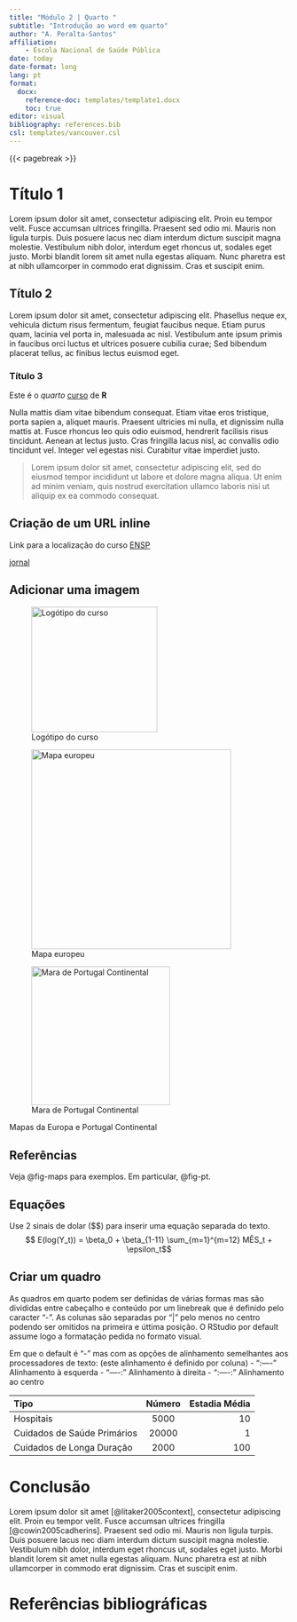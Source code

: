 ```yaml
---
title: "Módulo 2 | Quarto "
subtitle: "Introdução ao word em quarto"
author: "A. Peralta-Santos"
affiliation: 
    - Escola Nacional de Saúde Pública
date: today
date-format: long
lang: pt  
format: 
  docx: 
    reference-doc: templates/template1.docx
    toc: true
editor: visual
bibliography: references.bib
csl: templates/vancouver.csl 
---
```


{{< pagebreak >}}

# Título 1

Lorem ipsum dolor sit amet, consectetur adipiscing elit. Proin eu tempor velit. Fusce accumsan ultrices fringilla. Praesent sed odio mi. Mauris non ligula turpis. Duis posuere lacus nec diam interdum dictum suscipit magna molestie. Vestibulum nibh dolor, interdum eget rhoncus ut, sodales eget justo. Morbi blandit lorem sit amet nulla egestas aliquam. Nunc pharetra est at nibh ullamcorper in commodo erat dignissim. Cras et suscipit enim.

## Título 2

Lorem ipsum dolor sit amet, consectetur adipiscing elit. Phasellus neque ex, vehicula dictum risus fermentum, feugiat faucibus neque. Etiam purus quam, lacinia vel porta in, malesuada ac nisl. Vestibulum ante ipsum primis in faucibus orci luctus et ultrices posuere cubilia curae; Sed bibendum placerat tellus, ac finibus lectus euismod eget.

### Título 3

Este é o *quarto* [curso]{.underline} de **R**

Nulla mattis diam vitae bibendum consequat. Etiam vitae eros tristique, porta sapien a, aliquet mauris. Praesent ultricies mi nulla, et dignissim nulla mattis at. Fusce rhoncus leo quis odio euismod, hendrerit facilisis risus tincidunt. Aenean at lectus justo. Cras fringilla lacus nisl, ac convallis odio tincidunt vel. Integer vel egestas nisi. Curabitur vitae imperdiet justo.

> Lorem ipsum dolor sit amet, consectetur adipiscing elit, sed do eiusmod tempor incididunt ut labore et dolore magna aliqua. Ut enim ad minim veniam, quis nostrud exercitation ullamco laboris nisi ut aliquip ex ea commodo consequat.

## Criação de um URL inline

Link para a localização do curso [ENSP](https://www.ensp.unl.pt/)

[jornal](https://www.publico.pt)

## Adicionar uma imagem

![Logótipo do curso](images/HEX_R_DATA_SCIENCE.png "Logo of our course"){#fig-logo width="6cm"}

::: {#fig-maps layout-ncol="2"}
![Mapa europeu](images/map_eu.png){#fig-eu width="360"}

![Mara de Portugal Continental](images/map_pt.jpeg){#fig-pt width="250"}

Mapas da Europa e Portugal Continental
:::

## Referências

Veja @fig-maps para exemplos. Em particular, @fig-pt.

## Equações

Use 2 sinais de dolar (\$\$) para inserir uma equação separada do texto. $$ E(log(Y_t)) = \beta_0 + \beta_{1-11} \sum_{m=1}^{m=12} MÊS_t  + \epsilon_t$$

## Criar um quadro

As quadros em quarto podem ser definidas de várias formas mas são divididas entre cabeçalho e conteúdo por um linebreak que é definido pelo caracter "-". As colunas são separadas por "\|" pelo menos no centro podendo ser omitidos na primeira e úttima posição. O RStudio por default assume logo a formatação pedida no formato visual.

Em que o default é "-" mas com as opções de alinhamento semelhantes aos processadores de texto: (este alinhamento é definido por coluna) - ":----" Alinhamento à esquerda - "----:" Alinhamento à direita - ":----:" Alinhamento ao centro

| Tipo                        | Número | Estadia Média |
|:----------------------------|:------:|--------------:|
| Hospitais                   |  5000  |            10 |
| Cuidados de Saúde Primários | 20000  |             1 |
| Cuidados de Longa Duração   |  2000  |           100 |


# Conclusão

Lorem ipsum dolor sit amet [@litaker2005context], consectetur adipiscing elit. Proin eu tempor velit. Fusce accumsan ultrices fringilla [@cowin2005cadherins]. Praesent sed odio mi. Mauris non ligula turpis. Duis posuere lacus nec diam interdum dictum suscipit magna molestie. Vestibulum nibh dolor, interdum eget rhoncus ut, sodales eget justo. Morbi blandit lorem sit amet nulla egestas aliquam. Nunc pharetra est at nibh ullamcorper in commodo erat dignissim. Cras et suscipit enim.

# Referências bibliográficas

::: {#refs}
:::
